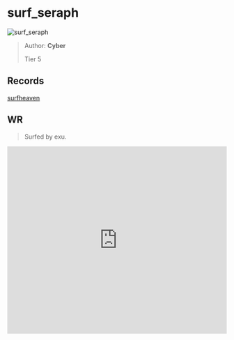 
# surf_seraph

![surf_seraph](https://raw.githubusercontent.com/Sayt123/SurfMapPics/Maps-and-bonuses/csgo/surf_seraph.jpg)

> Author: **Cyber**
>
> Tier 5

## Records

[surfheaven](https://surfheaven.eu/map/surf_seraph)

## WR

> Surfed by exu.

<iframe
width="100%"
height="430"
src="https://www.youtube.com/embed/Fl2mzU9pPCQ"
frameborder="0"
allow="accelerometer; autoplay; clipboard-write; encrypted-media; gyroscope; picture-in-picture"
allowFullScreen
/>

```md

[Surf Timer] - exu finished in 00:54:65 (WR -00:00:54)
[Surf Timer] - exu beat the map record! Rank: 1/246


```
                